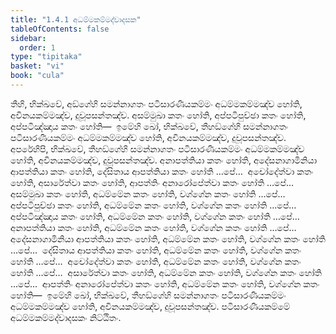 ```yaml
---
title: "1.4.1 අධම්මකම්මද්වාදසක"
tableOfContents: false
sidebar:
  order: 1
type: "tipitaka"
basket: "vi"
book: "cula"
---
```



<DynamicBreadcrumb />

<Division number="37" book="cula">

<Paragraph number="180" book="cula">
තීහි, භික්ඛවේ, අඞ්ගේහි සමන්නාගතං පටිසාරණීයකම්මං අධම්මකම්මඤ්ච හෝති, අවිනයකම්මඤ්ච, දුවූපසන්තඤ්ච. අසම්මුඛා කතං හෝති, අප්පටිපුච්ඡා කතං හෝති, අප්පටිඤ්ඤාය කතං හෝති—  ඉමේහි ඛෝ, භික්ඛවේ, තීහඞ්ගේහි සමන්නාගතං පටිසාරණීයකම්මං අධම්මකම්මඤ්ච හෝති, අවිනයකම්මඤ්ච, දුවූපසන්තඤ්ච.
</Paragraph>

<Paragraph number="181" book="cula">
අපරේහිපි, භික්ඛවේ, තීහඞ්ගේහි සමන්නාගතං පටිසාරණීයකම්මං අධම්මකම්මඤ්ච හෝති, අවිනයකම්මඤ්ච, දුවූපසන්තඤ්ච. අනාපත්තියා කතං හෝති, අදේසනාගාමිනියා ආපත්තියා කතං හෝති, දේසිතාය ආපත්තියා කතං හෝති …පේ…  අචෝදේත්වා කතං හෝති, අසාරේත්වා කතං හෝති, ආපත්තිං අනාරෝපේත්වා කතං හෝති …පේ…  අසම්මුඛා කතං හෝති, අධම්මේන කතං හෝති, වග්ගේන කතං හෝති …පේ…  අප්පටිපුච්ඡා කතං හෝති, අධම්මේන කතං හෝති, වග්ගේන කතං හෝති …පේ…  අප්පටිඤ්ඤාය කතං හෝති, අධම්මේන කතං හෝති, වග්ගේන කතං හෝති …පේ…  අනාපත්තියා කතං හෝති, අධම්මේන කතං හෝති, වග්ගේන කතං හෝති …පේ…  අදේසනාගාමිනියා ආපත්තියා කතං හෝති, අධම්මේන කතං හෝති, වග්ගේන කතං හෝති …පේ…  දේසිතාය ආපත්තියා කතං හෝති, අධම්මේන කතං හෝති, වග්ගේන කතං හෝති …පේ…  අචෝදේත්වා කතං හෝති, අධම්මේන කතං හෝති, වග්ගේන කතං හෝති …පේ…  අසාරේත්වා කතං හෝති, අධම්මේන කතං හෝති, වග්ගේන කතං හෝති …පේ…  ආපත්තිං අනාරෝපේත්වා කතං හෝති, අධම්මේන කතං හෝති, වග්ගේන කතං හෝති—  ඉමේහි ඛෝ, භික්ඛවේ, තීහඞ්ගේහි සමන්නාගතං පටිසාරණීයකම්මං අධම්මකම්මඤ්ච හෝති, අවිනයකම්මඤ්ච, දුවූපසන්තඤ්ච.

</Paragraph>
</Division>

<Paragraph number="182" type="center" book="cula">
පටිසාරණීයකම්මේ අධම්මකම්මද්වාදසකං නිට්ඨිතං.
</Paragraph>